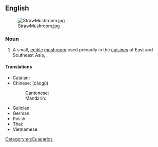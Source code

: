 ==English==
{{wikipedia|Volvariella volvacea}}
[[File:StrawMushroom.jpg|frameless|right]]

===Noun===
{{en-noun}}

# A small, [[edible]] [[mushroom]] used primarily in the [[cuisine]]s of East and Southeast Asia, {{taxlink|Volvariella volvacea|species|noshow=1}}.

====Translations====
{{trans-top|small edible mushroom, ''Volvariella volvacea''}}
* Catalan: {{t|ca|bolet de la palla|m}}
* Chinese: {{t|zh|草菇}} (cǎogū)
*: Cantonese: {{t|yue|草菇|tr=cou2 gu1|sc=Hani}}
*: Mandarin: {{t+|cmn|草菇|tr=cǎogū|sc=Hani}}
{{trans-mid}}
* Galician: {{t+|gl|cogomelo da palla|m}}
* German: {{t|de|Dunkelstreifiger Scheidling|m}}
* Polish: {{t+|pl|grzyb słomkowy|m}}
* Thai: {{t+|th|เห็ดฟาง|tr=hèt faang}}
* Vietnamese: {{t+|vi|nấm rơm}}
{{trans-bottom}}

{{attention|vi}}

[[Category:en:Euagarics]]